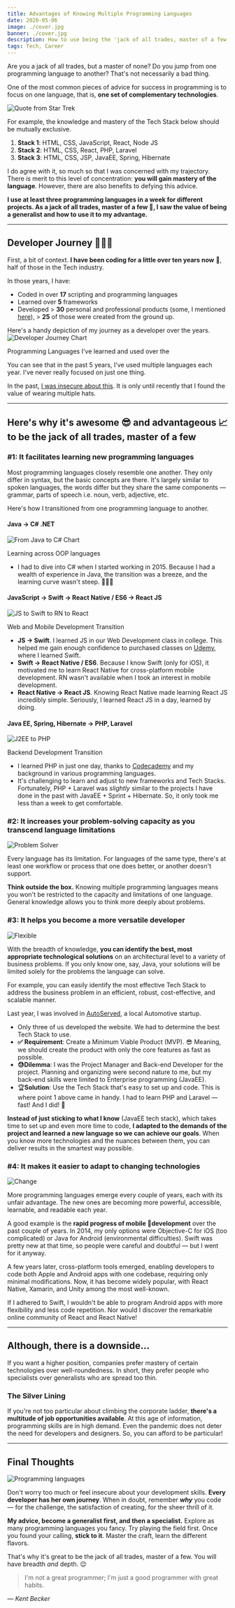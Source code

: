 ```yaml
---
title: Advantages of Knowing Multiple Programming Languages
date: 2020-05-06
image: ./cover.jpg
banner: ./cover.jpg
description: How to use being the 'jack of all trades, master of a few' to your advantage.
tags: Tech, Career
---
```


Are you a jack of all trades, but a master of none? Do you jump from one programming language to another? That's not necessarily a bad thing.

One of the most common pieces of advice for success in programming is to focus on one language, that is, **one set of complementary technologies**.

![Quote from Star Trek](https://media.giphy.com/media/Q87WhF4Ecjz9CPP6E5/giphy.gif)

For example, the knowledge and mastery of the Tech Stack below should be mutually exclusive.

1.  **Stack 1**: HTML, CSS, JavaScript, React, Node JS
2.  **Stack 2**: HTML, CSS, React, PHP, Laravel
3.  **Stack 3**: HTML, CSS, JSP, JavaEE, Spring, Hibernate

I do agree with it, so much so that I was concerned with my trajectory. There _is_ merit to this level of concentration: **you will gain mastery of the language**. However, there are also benefits to defying this advice.

**I use at least three programming languages in a week for different projects. As a jack of all trades, master of a few 🦄, I saw the value of being a generalist and how to use it to my advantage.**

---

## Developer Journey 👩🏻‍💻

First, a bit of context. **I have been coding for a little over ten years now** 🙈, half of those in the Tech industry.

In those years, I have:

-   Coded in over **17** scripting and programming languages
-   Learned over **5** frameworks
-   Developed > **30** personal and professional products (some, I mentioned [here](http://minaopada.com/keeping-sane-daily-doses-of-productivity/)), > **25** of those were created from the ground up.

Here's a handy depiction of my journey as a developer over the years.
![Developer Journey Chart](./developer-journey.png)

<span class="figcaption_hack">
    Programming Languages I've learned and used over the
</span>

You can see that in the past 5 years, I've used multiple languages each year. I've never really focused on just one thing.

In the past, [I was insecure about this](https://dev.to/defgrav04/always-a-beginner-jumping-from-one-programming-language-to-another-3h19). It is only until recently that I found the value of wearing multiple hats.

---

## Here's why it's awesome 😎 and advantageous 📈 to be the jack of all trades, master of a few

### #1: It facilitates learning new programming languages

Most programming languages closely resemble one another. They only differ in syntax, but the basic concepts are there. It's largely similar to spoken languages, the words differ but they share the same components — grammar, parts of speech i.e. noun, verb, adjective, etc.

Here's how I transitioned from one programming language to another.

#### Java → C# .NET

![From Java to C# Chart](./oop.png)

<span class="figcaption_hack">Learning across OOP languages</span>

-   I had to dive into C# when I started working in 2015. Because I had a wealth of experience in Java, the transition was a breeze, and the learning curve wasn't steep. 💁🏻‍♀️

#### JavaScript → Swift → React Native / ES6 → React JS

![JS to Swift to RN to React](./mobile-and-frontend-dev.png)

<span class="figcaption_hack">Web and Mobile Development Transition</span>

-   **JS → Swift**. I learned JS in our Web Development class in college. This helped me gain enough confidence to purchased classes on [Udemy](http://udemy.com/), where I learned Swift.
-   **Swift → React Native / ES6**. Because I know Swift (only for iOS), it motivated me to learn React Native for cross-platform mobile development. RN wasn't available when I took an interest in mobile development.
-   **React Native → React JS**. Knowing React Native made learning React JS incredibly simple. Seriously, I learned React JS in a day, learned by doing.

#### Java EE, Spring, Hibernate → PHP, Laravel

![J2EE to PHP](./backend-dev.png)

<span class="figcaption_hack">Backend Development Transition</span>

-   I learned PHP in just one day, thanks to [Codecademy](http://codecademy.com/learn) and my background in various programming languages.
-   It's challenging to learn and adjust to new frameworks and Tech Stacks. Fortunately, PHP + Laravel was _slightly_ similar to the projects I have done in the past with JavaEE + Sprint + Hibernate. So, it only took me less than a week to get comfortable.

### #2: It increases your problem-solving capacity as you transcend language limitations

![Problem Solver](https://media.giphy.com/media/3ohc0ZYsgq4YrSERH2/giphy.gif)

Every language has its limitation. For languages of the same type, there's at least one workflow or process that one does better, or another doesn't support.

**Think outside the box.** Knowing multiple programming languages means you won't be restricted to the capacity and limitations of one language. General knowledge allows you to think more deeply about problems.

### #3: It helps you become a more versatile developer

![Flexible](https://media.giphy.com/media/Rn1nEzE4BTdC0/giphy.gif)

With the breadth of knowledge, **you can identify the best, most appropriate technological solutions** on an architectural level to a variety of business problems. If you only know one, say, Java, your solutions will be limited solely for the problems the language can solve.

For example, you can easily identify the most effective Tech Stack to address the business problem in an efficient, robust, cost-effective, and scalable manner.

Last year, I was involved in [AutoServed](https://autoserved.io), a local Automotive startup.

-   Only three of us developed the website. We had to determine the best Tech Stack to use.
-   **✅ Requirement**: Create a Minimum Viable Product (MVP). 😎 Meaning, we should create the product with only the core features as fast as possible.
-   **😓Dilemma**: I was the Project Manager and Back-end Developer for the project. Planning and organizing were second nature to me, but my back-end skills were limited to Enterprise programming (JavaEE).
-   🏆**Solution**: Use the Tech Stack that's easy to set up and code. This is where point 1 above came in handy. I had to learn PHP and Laravel — fast! And I did! 🎉

**Instead of just sticking to what I know** (JavaEE tech stack), which takes time to set up and even more time to code, **I adapted to the demands of the project and learned a new language so we can achieve our goals**. When you know more technologies and the nuances between them, you can deliver results in the smartest way possible.

### #4: It makes it easier to adapt to changing technologies

![Change](https://media.giphy.com/media/3o6wrlLLaJproYWN0c/giphy.gif)

More programming languages emerge every couple of years, each with its unfair advantage. The new ones are becoming more powerful, accessible, learnable, and readable each year.

A good example is the **rapid progress of mobile 📱development** over the past couple of years. In 2014, my only options were Objective-C for iOS (too complicated) or Java for Android (environmental difficulties). Swift was pretty new at that time, so people were careful and doubtful — but I went for it anyway.

A few years later, cross-platform tools emerged, enabling developers to code both Apple and Android apps with one codebase, requiring only minimal modifications. Now, it has become widely popular, with React Native, Xamarin, and Unity among the most well-known.

If I adhered to Swift, I wouldn't be able to program Android apps with more flexibility and less code repetition. Nor would I discover the remarkable online community of React and React Native!

---

## Although, there is a downside...

If you want a higher position, companies prefer mastery of certain technologies over well-roundedness. In short, they prefer people who specialists over generalists who are spread too thin.

### The Silver Lining

If you're not too particular about climbing the corporate ladder, **there's a multitude of job opportunities available**. At this age of information, programming skills are in high demand. Even the pandemic does not deter the need for developers and designers. So, you can afford to be particular!

---

## Final Thoughts

![Programming languages](https://media.giphy.com/media/pzmbXFDiRbEEk1vCtP/giphy.gif)

Don't worry too much or feel insecure about your development skills. **Every developer has her own journey**. When in doubt, remember **_why_** you code — for the challenge, the satisfaction of creating, for the sheer thrill of it.

**My advice, become a generalist first, and then a specialist.** Explore as many programming languages you fancy. Try playing the field first. Once you found your calling, **stick to it**. Master the craft, learn the different flavors.

That's why it's great to be the jack of all trades, master of a few. You will have breadth _and_ depth. 😉

> I'm not a great programmer; I'm just a good programmer with great habits.

<cite>— Kent Becker</cite>
